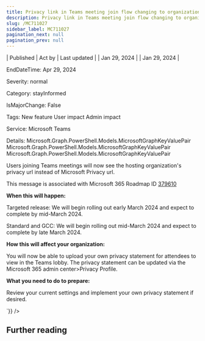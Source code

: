 ```yaml
---
title: Privacy link in Teams meeting join flow changing to organization's privacy statement
description: Privacy link in Teams meeting join flow changing to organization's privacy statement
slug: /MC711027
sidebar_label: MC711027
pagination_next: null
pagination_prev: null
---
```



| Published | Act by | Last updated |
| Jan 29, 2024 |  | Jan 29, 2024 |

EndDateTime: Apr 29, 2024

Severity: normal

Category: stayInformed

IsMajorChange: False

Tags: New feature User impact Admin impact

Service: Microsoft Teams

Details: Microsoft.Graph.PowerShell.Models.MicrosoftGraphKeyValuePair Microsoft.Graph.PowerShell.Models.MicrosoftGraphKeyValuePair Microsoft.Graph.PowerShell.Models.MicrosoftGraphKeyValuePair

<div dangerouslySetInnerHTML={{__html:`
<p style="">Users joining Teams meetings will now see the hosting organization's privacy url instead of Microsoft Privacy url.</p>
<p>This message is associated with Microsoft 365 Roadmap ID <a href="https://www.microsoft.com/microsoft-365/roadmap?rtc=1%26filters=&amp;searchterms=379610" target="_blank">379610</a></p>
<p><b>When this will happen:</b></p><p>Targeted release: We will begin rolling out early March 2024 and expect to complete by mid-March 2024.
</p><p>Standard and GCC: We will begin rolling out mid-March 2024 and expect to complete by late March 2024.
</p><p><b>How this will affect your organization:</b><br></p>

<p>You will now be able to upload your own privacy statement for attendees to view in the Teams lobby. The privacy statement can be updated via the Microsoft 365 admin center&gt;Privacy Profile.</p><p><b>What you need to do to prepare:</b></p><p>Review your current settings and implement your own privacy statement if desired.</p>
`}} />

## Further reading
